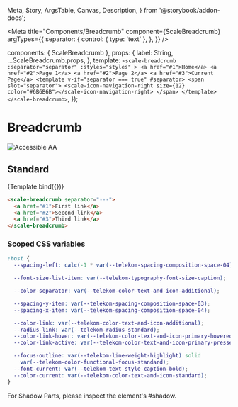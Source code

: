   Meta,
  Story,
  ArgsTable,
  Canvas,
  Description,
} from '@storybook/addon-docs';

<Meta
  title="Components/Breadcrumb"
  component={ScaleBreadcrumb}
  argTypes={{
    separator: {
      control: { type: 'text' },
    },
  }}
/>

  components: { ScaleBreadcrumb },
  props: {
    label: String,
    ...ScaleBreadcrumb.props,
  },
  template: `
    <scale-breadcrumb
      :separator="separator"
      :styles="styles"
    >
      <a href="#1">Home</a>
      <a href="#2">Page 1</a>
      <a href="#2">Page 2</a>
      <a href="#3">Current Page</a>
      <template v-if="separator === true" #separator>
        <span slot="separator">
          <scale-icon-navigation-right size={12} color="#6B6B6B"></scale-icon-navigation-right>
        </span>
      </template>
    </scale-breadcrumb>
  `,
});

<div
  style={{
    display: 'inline-flex',
    alignItems: 'center',
    justifyContent: 'space-between',
    width: '100%',
  }}
>
  <h1>Breadcrumb</h1>
  <img src="assets/aa.png" alt="Accessible AA" />
</div>

## Standard

<Canvas withSource="none">
  <Story name="Standard" args={{}}>
    {Template.bind({})}
  </Story>
</Canvas>

<ArgsTable story="Standard" />

```html
<scale-breadcrumb separator="---">
  <a href="#1">First link</a>
  <a href="#2">Second link</a>
  <a href="#3">Third link</a>
</scale-breadcrumb>
```

### Scoped CSS variables

```css
:host {
  --spacing-left: calc(-1 * var(--telekom-spacing-composition-space-04));

  --font-size-list-item: var(--telekom-typography-font-size-caption);

  --color-separator: var(--telekom-color-text-and-icon-additional);

  --spacing-y-item: var(--telekom-spacing-composition-space-03);
  --spacing-x-item: var(--telekom-spacing-composition-space-04);

  --color-link: var(--telekom-color-text-and-icon-additional);
  --radius-link: var(--telekom-radius-standard);
  --color-link-hover: var(--telekom-color-text-and-icon-primary-hovered);
  --color-link-active: var(--telekom-color-text-and-icon-primary-pressed);

  --focus-outline: var(--telekom-line-weight-highlight) solid
    var(--telekom-color-functional-focus-standard);
  --font-current: var(--telekom-text-style-caption-bold);
  --color-current: var(--telekom-color-text-and-icon-standard);
}
```

For Shadow Parts, please inspect the element's #shadow.
